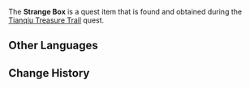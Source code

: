 {{Item Infobox
|id           = 100750
|type         = Quest Items
|image        = Item Parcel.png
|description  = A box with something in it. One wonders who might have buried it here...
|source1      = Obtained during [[Tianqiu Treasure Trail]]
}}

The '''Strange Box''' is a quest item that is found and obtained during the [[Tianqiu Treasure Trail]] quest.
==Other Languages==
{{Other Languages
|default_hidden = 1
|en      = Strange Box
|zhs     = 奇怪的盒子
|zhs_rm  = Qíguài de Hézi
|zht     = 奇怪的盒子
|zht_rm  = Qíguài de Hézi
|ja      = 奇妙な箱
|ja_rm   = Kimyouna Hako
|ko      = 이상한 상자
|ko_rm   = 
|es      = Caja extraña
|fr      = Boîte étrange
|ru      = Странная коробка
|th      = Strange Box
|vi      = Chiếc Hộp Kỳ Lạ
|de      = Seltsame Kiste
|id      = Kotak Aneh
|pt      = Caixa Estranha
}}

==Change History==
{{Change History|1.0}}